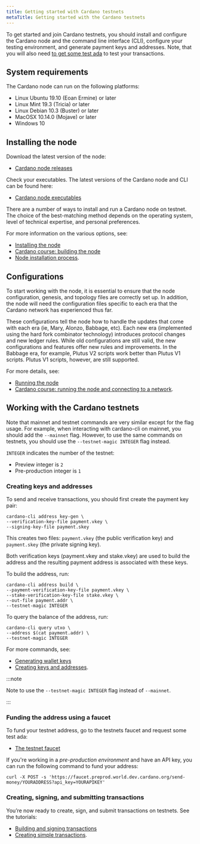 ```yaml
---
title: Getting started with Cardano testnets
metaTitle: Getting started with the Cardano testnets
---
```


To get started and join Cardano testnets, you should install and configure the
Cardano node and the command line interface (CLI), configure your testing
environment, and generate payment keys and addresses. Note, that you will also
need [to get some test ada](/cardano-testnets/tools/faucet) to test your
transactions.

## System requirements

The Cardano node can run on the following platforms:

- Linux Ubuntu 19.10 (Eoan Ermine) or later
- Linux Mint 19.3 (Tricia) or later
- Linux Debian 10.3 (Buster) or later
- MacOSX 10.14.0 (Mojave) or later
- Windows 10

## Installing the node

Download the latest version of the node:

- [Cardano node releases](https://github.com/input-output-hk/cardano-node/releases)

Check your executables. The latest versions of the Cardano node and CLI can be
found here:

- [Cardano node executables](https://github.com/input-output-hk/cardano-node#executables)

There are a number of ways to install and run a Cardano node on testnet. The
choice of the best-matching method depends on the operating system, level of
technical expertise, and personal preferences.

For more information on the various options, see:

- [Installing the node](https://developers.cardano.org/docs/get-started/installing-cardano-node)
- [Cardano course: building the node](https://cardano-course.gitbook.io/cardano-course/handbook/module-1-build-and-run-the-node/building-the-node)
- [Node installation process](https://developers.cardano.org/docs/operate-a-stake-pool/node-installation-process).

## Configurations

To start working with the node, it is essential to ensure that the node
configuration, genesis, and topology files are correctly set up. In addition,
the node will need the configuration files specific to each era that the Cardano
network has experienced thus far.

These configurations tell the node how to handle the updates that come with each
era (ie, Mary, Alonzo, Babbage, etc). Each new era (implemented using the
hard fork combinator technology)
introduces protocol changes and new ledger rules. While old configurations are
still valid, the new configurations and features offer new rules and
improvements. In the Babbage era, for example, Plutus V2 scripts work better
than Plutus V1 scripts. Plutus V1 scripts, however, are still supported.

For more details, see:

- [Running the node](https://developers.cardano.org/docs/get-started/running-cardano)
- [Cardano course: running the node and connecting to a network](https://cardano-course.gitbook.io/cardano-course/handbook/module-1-build-and-run-the-node/running-the-node-and-connecting-to-a-network).

## Working with the Cardano testnets

Note that mainnet and testnet commands are very similar except for the flag
usage. For example, when interacting with cardano-cli on mainnet, you should add
the `--mainnet` flag. However, to use the same commands on testnets, you should
use the `--testnet-magic INTEGER` flag instead.

`INTEGER` indicates the number of the testnet:

- Preview integer is `2`
- Pre-production integer is `1`

### Creating keys and addresses

To send and receive transactions, you should first create the payment key pair:

```
cardano-cli address key-gen \
--verification-key-file payment.vkey \
--signing-key-file payment.skey
```

This creates two files: `payment.vkey` (the public verification key) and
`payment.skey` (the private signing key).

Both verification keys (payment.vkey and stake.vkey) are used to build the
address and the resulting payment address is associated with these keys.

To build the address, run:

```
cardano-cli address build \
--payment-verification-key-file payment.vkey \
--stake-verification-key-file stake.vkey \
--out-file payment.addr \
--testnet-magic INTEGER
```

To query the balance of the address, run:

```
cardano-cli query utxo \
--address $(cat payment.addr) \
--testnet-magic INTEGER
```

For more commands, see:

- [Generating wallet keys](https://developers.cardano.org/docs/operate-a-stake-pool/generating-wallet-keys)
- [Creating keys and addresses](https://cardano-course.gitbook.io/cardano-course/handbook/building-and-running-the-node/create-keys-and-addresses).

:::note

Note to use the `--testnet-magic INTEGER` flag instead of `--mainnet`.

:::

### Funding the address using a faucet

To fund your testnet address, go to the testnets faucet and request some test
ada:

- [The testnet faucet](/cardano-testnets/tools/faucet)

If you're working in a _pre-production environment_ and have an API key, you can
run the following command to fund your address:

`curl -X POST -s 'https://faucet.preprod.world.dev.cardano.org/send-money/YOURADDRESS?api_key=YOURAPIKEY'`

### Creating, signing, and submitting transactions

You’re now ready to create, sign, and submit transactions on testnets. See the
tutorials:

- [Building and signing transactions](https://developers.cardano.org/docs/get-started/create-simple-transaction)
- [Creating simple transactions](https://cardano-course.gitbook.io/cardano-course/handbook/building-and-running-the-node/create-a-simple-transaction).


